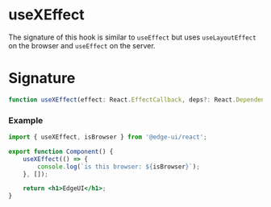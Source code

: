# useXEffect

The signature of this hook is similar to `useEffect` but uses `useLayoutEffect` on the browser and `useEffect` on the server.

# Signature

```ts
function useXEffect(effect: React.EffectCallback, deps?: React.DependencyList | undefined): void;
```

### Example

```jsx
import { useXEffect, isBrowser } from '@edge-ui/react';

export function Component() {
    useXEffect(() => {
        console.log(`is this browser: ${isBrowser}`);
    }, []);

    return <h1>EdgeUI</h1>;
}
```
